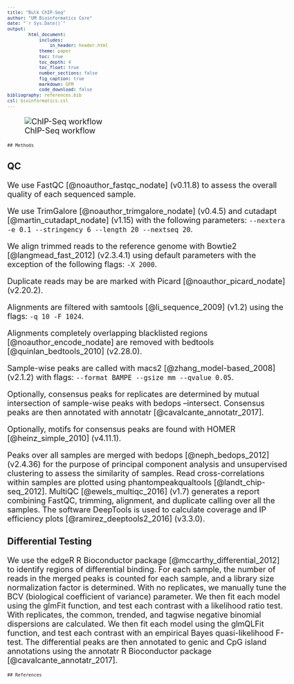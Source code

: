 ```yaml
---
title: "Bulk ChIP-Seq"
author: "UM Bioinformatics Core"
date: "`r Sys.Date()`"
output:
        html_document:
            includes:
                in_header: header.html
            theme: paper
            toc: true
            toc_depth: 4
            toc_float: true
            number_sections: false
            fig_caption: true
            markdown: GFM
            code_download: false
bibliography: references.bib
csl: bioinformatics.csl
---
```


<style type="text/css">
body, td {
   font-size: 18px;
}
code.r{
  font-size: 12px;
}
pre {
  font-size: 12px
}
</style>

![ChIP-Seq workflow](images/Orochi_chipdip.png)

```asis
## Methods
```

### QC

We use FastQC [@noauthor_fastqc_nodate] (v0.11.8) to assess the overall quality of each sequenced sample. 

We use TrimGalore [@noauthor_trimgalore_nodate] (v0.4.5) and cutadapt [@martin_cutadapt_nodate] (v1.15) with the following parameters: `--nextera -e 0.1 --stringency 6 --length 20 --nextseq 20`. 

We align trimmed reads to the reference genome with Bowtie2 [@langmead_fast_2012] (v2.3.4.1) using default parameters with the exception of the following flags: `-X 2000`. 

Duplicate reads may be are marked with Picard [@noauthor_picard_nodate] (v2.20.2). 

Alignments are filtered with samtools [@li_sequence_2009] (v1.2) using the flags: `-q 10 -F 1024`. 

Alignments completely overlapping blacklisted regions [@noauthor_encode_nodate] are removed with bedtools [@quinlan_bedtools_2010] (v2.28.0). 

Sample-wise peaks are called with macs2 [@zhang_model-based_2008] (v2.1.2) with flags: `--format BAMPE --gsize mm --qvalue 0.05`.

Optionally, consensus peaks for replicates are determined by mutual intersection of sample-wise peaks with bedops --intersect. Consensus peaks are then annotated with annotatr [@cavalcante_annotatr_2017].

Optionally, motifs for consensus peaks are found with HOMER [@heinz_simple_2010] (v4.11.1).

Peaks over all samples are merged with bedops [@neph_bedops_2012] (v2.4.36) for the purpose of principal component analysis and unsupervised clustering to assess the similarity of samples. Read cross-correlations within samples are plotted using phantompeakqualtools [@landt_chip-seq_2012]. MultiQC [@ewels_multiqc_2016] (v1.7) generates a report combining FastQC, trimming, alignment, and duplicate calling over all the samples. The software DeepTools is used to calculate coverage and IP efficiency plots [@ramirez_deeptools2_2016] (v3.3.0).

### Differential Testing

We use the edgeR R Bioconductor package [@mccarthy_differential_2012] to identify regions of differential binding. For each sample, the number of reads in the merged peaks is counted for each sample, and a library size normalization factor is determined. With no replicates, we manually tune the BCV (biological coefficient of variance) parameter. We then fit each model using the glmFit function, and test each contrast with a likelihood ratio test. With replicates, the common, trended, and tagwise negative binomial dispersions are calculated. We then fit each model using the glmQLFit function, and test each contrast with an empirical Bayes quasi-likelihood F-test. The differential peaks are then annotated to genic and CpG island annotations using the annotatr R Bioconductor package [@cavalcante_annotatr_2017].

```asis
## References
```